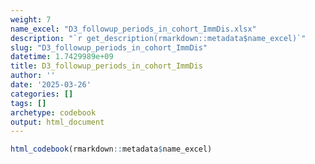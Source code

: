 ```yaml
---
weight: 7
name_excel: "D3_followup_periods_in_cohort_ImmDis.xlsx"
description: "`r get_description(rmarkdown::metadata$name_excel)`"
slug: "D3_followup_periods_in_cohort_ImmDis"
datetime: 1.7429989e+09
title: D3_followup_periods_in_cohort_ImmDis
author: ''
date: '2025-03-26'
categories: []
tags: []
archetype: codebook
output: html_document
---
```


```r
html_codebook(rmarkdown::metadata$name_excel)
```

